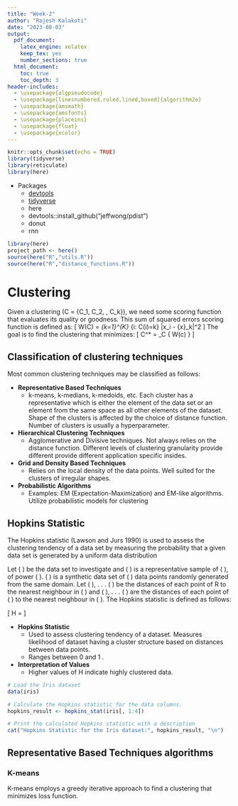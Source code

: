 ```yaml
---
title: "Week-2"
author: "Rajesh Kalakoti"
date: "2023-08-03"
output:
  pdf_document:
    latex_engine: xelatex
    keep_tex: yes
    number_sections: true
  html_document:
    toc: true
    toc_depth: 3
header-includes:
  - \usepackage{algpseudocode}
  - \usepackage[linesnumbered,ruled,lined,boxed]{algorithm2e}
  - \usepackage{amsmath}
  - \usepackage{amsfonts}
  - \usepackage{placeins}
  - \usepackage{float}
  - \usepackage{xcolor}
---
```


```r
knitr::opts_chunk$set(echo = TRUE)
library(tidyverse)
library(reticulate)
library(here)
```

* Packages
    + [devtools](https://www.r-project.org/nosvn/pandoc/devtools.html) 
    + [tidyverse](https://www.tidyverse.org/packages/)
    + here
    + devtools::install_github("jeffwong/pdist")
    + donut
    + rnn

```r
library(here)
project_path <- here()
source(here("R","utils.R"))
source(here("R","distance_functions.R"))
```


# Clustering

Given a clustering \(C = \{C_1, C_2, \ldots, C_k\}\), we need some scoring function that evaluates its quality or goodness. This sum of squared errors scoring function is defined as:
\[ W(C) = \frac{1}{2} \sum_{k=1}^{K} \sum_{i: C(i)=k} \|x_i - \bar{x}_k\|^2 \]
The goal is to find the clustering that minimizes:
\[ C^* = \arg \min_C \{ W(c) \} \]

## Classification of clustering techniques
Most common clustering techniques may be classified as follows:

- **Representative Based Techniques**
    - k-means, k-medians, k-medoids, etc. Each cluster has a representative which is either the
    element of the data set or an element from the same space as all other elements of the dataset.
    Shape of the clusters is affected by the choice of
    distance function. Number of clusters is usually a hyperparameter.

- **Hierarchical Clustering Techniques**
    - Agglomerative and Divisive techniques. Not always relies on the distance function. Different levels of clustering granularity provide different provide different application specific insides.

- **Grid and Density Based Techniques**
    - Relies on the local density of the data points. Well suited for the clusters of irregular shapes.

- **Probabilistic Algorithms**
    - Examples: EM (Expectation-Maximization) and EM-like algorithms.  Utilize probabilistic models for clustering



## Hopkins Statistic
The Hopkins statistic (Lawson and Jurs 1990) is used to assess the clustering tendency of a data set by measuring the probability that a given data set is generated by a uniform data distribution

Let \( \mathcal{D} \) be the data set to investigate and \( \mathcal{R} \) is a representative sample of \( \mathcal{D} \), of power \( \mathcal{r} \). \( \mathcal{S} \) is a synthetic data set of \( \mathcal{r} \) data points randomly generated from the same domain. Let \( \mathcal{\alpha_1} \), . . . \( \mathcal{\alpha_r} \) be the distances of each point of R to the nearest neighbour in \( \mathcal{D} \) and \( \mathcal{\beta_1} \), . . . \( \mathcal{\beta_r} \) are the distances of each point of \( \mathcal{S} \) to the nearest neighbour in \( \mathcal{D} \). The Hopkins statistic is defined as follows:

\[ H = \frac{\sum_{i=1}^{r} \beta_i}{\sum_{i=1}^{r}(\alpha_i+\beta_i)} \]


- **Hopkins Statistic**
  - Used to assess clustering tendency of a dataset. Measures likelihood of dataset having a cluster structure based on distances between data points.
  - Ranges between  0 and 1 .

- **Interpretation of Values**
  - Higher values of H indicate highly clustered data.
  
\textcolor{red}{Example}
```r
# Load the Iris dataset
data(iris)

# Calculate the Hopkins statistic for the data columns. 
hopkins_result <- hopkins_stat(iris[, 1:4])

# Print the calculated Hopkins statistic with a description
cat("Hopkins Statistic for the Iris dataset:", hopkins_result, "\n")
```

## Representative Based Techniques algorithms 

### K-means

K-means employs a greedy iterative approach to find a clustering that minimizes loss function. 
\begin{algorithm}
\LinesNumbered % Add line numbers to the algorithm
\caption{K-means Algorithm}
\KwData{$D, k, \varepsilon$}

\textbf{K-means}($D, k, \varepsilon$): {
  
  $t \leftarrow 0$\;
  Randomly initialize $k$ centroids: $\mu_{1}^{t}, \mu_{2}^{t}, \ldots, \mu_{n}^{t} \in \mathbb{R}^d$\;
  \Repeat{$\sum_{i=1}^{k} ||\mu_{i}^t - \mu_{i}^{t-1}||^2 \le \varepsilon $}{
    $t \leftarrow t+1$\;
    $C_i \leftarrow \emptyset$ for all \(i = 1, \ldots, k\)
    
    /* Cluster assignment step */

    
    \For{$x_j \in D$}{
      $i^* \leftarrow \text{argmin}_i \{||x_j - \mu_{i}^{t-1}||^2 \}$\;
      /* assign $x_j$ to closest centroid */
      
      $C_{i^*} \leftarrow C_{i^*} \cup \{x_j\}$\;
    }
    
        
    \For{$i = 1, .., k $}{
      $  \mu_{i}^{t} \leftarrow \frac{1}{|C_i|} \sum_{x_j \in C_i} X_j $
    }
  }
}
\end{algorithm}


```r

```

